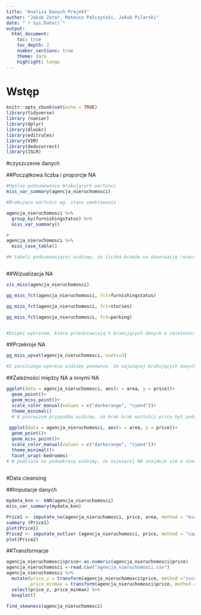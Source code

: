 ```yaml
---
title: "Analiza Danych Projekt"
author: "Jakub Zator, Mateusz Pałczyński, Jakub Pilarski"
date: "`r Sys.Date()`"
output:
  html_document:
    toc: true
    toc_depth: 2
    number_sections: true
    theme: dark
    highlight: tango
---
```


# Wstęp


```r
knitr::opts_chunk$set(echo = TRUE)
library(tidyverse)
library (naniar)
library(dplyr)
library(dlookr)
library(editrules)
library(VIM)
library(deducorrect)
library(ISLR)


```
#czyszczenie danych

##Początkowa liczba i proporcje NA

```r
#Ogólne podsumowanie brakujących wartości
miss_var_summary(agencja_nieruchomosci)

#Brakujące wartości wg. stanu umeblowania

agencja_nieruchomosci %>% 
  group_by(furnishingstatus) %>% 
  miss_var_summary()

#
agencja_nieruchomosci %>% 
  miss_case_table()

#W tabeli podsumowującej widzimy, że liczba braków na obserwację (wiersz) waga się od 0 do 7. Sposród 545 obserwacji 363 jest kompletnych (bez brakujących wartości) - to 66,6% obserwacji w danych. Tylko 1 obserwacja zawiera 3 brakujące wartości (0,18%)



```

##Wizualizacja NA
```r
vis_miss(agencja_nieruchomosci)

gg_miss_fct(agencja_nieruchomosci, fct=furnishingstatus)

gg_miss_fct(agencja_nieruchomosci, fct=stories)

gg_miss_fct(agencja_nieruchomosci, fct=parking)


#Dzięki wykresom, które przedstawiają % brakujących danych w zależności od filtru można wywnioskować, iż największy procent brakujących danych jest zazwyczaj w momencie, gdzie jest najwieksza wartośc dodatnia z konkretnych filtrów. Przykładowo największa ilośc NA (price) jest w momencie, gdzie są 3 miejsca parkingowe.
```
##Przekroje NA

```r
gg_miss_upset(agencja_nieruchomosci, nsets=3)

#Z poniższego wykresu widzimy ponownie, że najwięcej brakujących danych to cena, która może być ukrywana z konkretnego powodu. Za wysoka cena może odstraszyć potencjalnych klientów bądź ewentualnie brak podanej ceny może być spowodowane brakiem konkretnej ceny za nieruchomośc i chęc zbierania ofert.
```
##Zależności między NA a innymi NA
```r
ggplot(data = agencja_nieruchomosci, aes(x = area, y = price))+
  geom_point()+
  geom_miss_point()+
  scale_color_manual(values = c("darkorange", "cyan4"))+
  theme_minimal()
  # W pierwszym przypadku widzimy, że brak brak wartości price był podobnie prawodpodobny do większości przypadków powierzchni domu. Można zauważyć brak NA w wielkości domu od 12 tys. do 16 tys. jednak są tam tylko pojedyncze wartości.
 
 ggplot(data = agencja_nieruchomosci, aes(x = area, y = price))+
  geom_point()+
  geom_miss_point()+
  scale_color_manual(values = c("darkorange", "cyan4"))+
  theme_minimal()+
  facet_wrap(~bedrooms)
# W podziale na podwykresy widzimy, że najwięcej NA znajduje sie w nieruchomościach, które mają 3 sypialnie. 
  
```

#Data cleansing

##Imputacje danych
```r

mydata_knn <- kNN(agencja_nieruchomosci)
miss_var_summary(mydata_knn)

Price1 <- imputate_na(agencja_nieruchomosci, price, area, method = "mice")
summary (Price1)
plot(Price1)
Price2 <- imputate_outlier (agencja_nieruchomosci, price, method = "capping")
plot(Price2)

```

##Transformacje

```r
agencja_nieruchomosci$price<-as.numeric(agencja_nieruchomosci$price)
agencja_nieruchomosci <-read.csv("agencja_nieruchomosci.csv")
agencja_nieruchomosci %>% 
  mutate(price_z = transform(agencja_nieruchomosci$price, method ="zscore"),
         price_minmax = transform(agencja_nieruchomosci$price, method ="minmax")) %>% 
  select(price_z, price_minmax) %>% 
  boxplot()

find_skewness(agencja_nieruchomosci)
```

